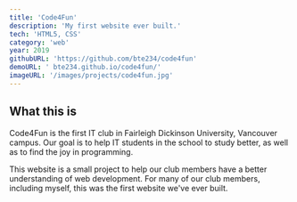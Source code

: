 ```yaml
---
title: 'Code4Fun'
description: 'My first website ever built.'
tech: 'HTML5, CSS'
category: 'web'
year: 2019
githubURL: 'https://github.com/bte234/code4fun'
demoURL: ' bte234.github.io/code4fun/'
imageURL: '/images/projects/code4fun.jpg'
---
```


## What this is

Code4Fun is the first IT club in Fairleigh Dickinson University, Vancouver campus.
Our goal is to help IT students in the school to study better, as well as to find the joy in programming.

This website is a small project to help our club members have a better understanding of web development.
For many of our club members, including myself, this was the first website we've ever built.
